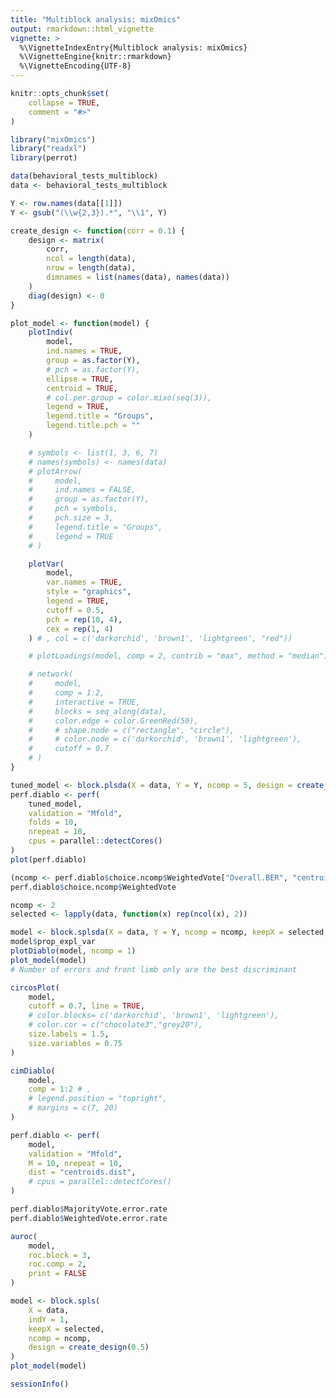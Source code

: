 ```yaml
---
title: "Multiblock analysis: mixOmics"
output: rmarkdown::html_vignette
vignette: >
  %\VignetteIndexEntry{Multiblock analysis: mixOmics}
  %\VignetteEngine{knitr::rmarkdown}
  %\VignetteEncoding{UTF-8}
---
```


```r
knitr::opts_chunk$set(
    collapse = TRUE,
    comment = "#>"
)
```

```r
library("mixOmics")
library("readxl")
library(perrot)
```

```r
data(behavioral_tests_multiblock)
data <- behavioral_tests_multiblock

Y <- row.names(data[[1]])
Y <- gsub("(\\w{2,3}).*", "\\1", Y)
```

```r
create_design <- function(corr = 0.1) {
    design <- matrix(
        corr,
        ncol = length(data),
        nrow = length(data),
        dimnames = list(names(data), names(data))
    )
    diag(design) <- 0
}

plot_model <- function(model) {
    plotIndiv(
        model,
        ind.names = TRUE,
        group = as.factor(Y),
        # pch = as.factor(Y),
        ellipse = TRUE,
        centroid = TRUE,
        # col.per.group = color.mixo(seq(3)),
        legend = TRUE,
        legend.title = "Groups",
        legend.title.pch = ""
    )

    # symbols <- list(1, 3, 6, 7)
    # names(symbols) <- names(data)
    # plotArrow(
    #     model,
    #     ind.names = FALSE,
    #     group = as.factor(Y),
    #     pch = symbols,
    #     pch.size = 3,
    #     legend.title = "Groups",
    #     legend = TRUE
    # )

    plotVar(
        model,
        var.names = TRUE,
        style = "graphics",
        legend = TRUE,
        cutoff = 0.5,
        pch = rep(10, 4),
        cex = rep(1, 4)
    ) # , col = c('darkorchid', 'brown1', 'lightgreen', "red"))

    # plotLoadings(model, comp = 2, contrib = "max", method = "median")

    # network(
    #     model,
    #     comp = 1:2,
    #     interactive = TRUE,
    #     blocks = seq_along(data),
    #     color.edge = color.GreenRed(50),
    #     # shape.node = c("rectangle", "circle"),
    #     # color.node = c('darkorchid', 'brown1', 'lightgreen'),
    #     cutoff = 0.7
    # )
}
```

```r
tuned_model <- block.plsda(X = data, Y = Y, ncomp = 5, design = create_design())
perf.diablo <- perf(
    tuned_model,
    validation = "Mfold",
    folds = 10,
    nrepeat = 10,
    cpus = parallel::detectCores()
)
plot(perf.diablo)

(ncomp <- perf.diablo$choice.ncomp$WeightedVote["Overall.BER", "centroids.dist"])
perf.diablo$choice.ncomp$WeightedVote
```

```r
ncomp <- 2
selected <- lapply(data, function(x) rep(ncol(x), 2))
```

```r
model <- block.splsda(X = data, Y = Y, ncomp = ncomp, keepX = selected, design = create_design())
model$prop_expl_var
plotDiablo(model, ncomp = 1)
plot_model(model)
# Number of errors and front limb only are the best discriminant
```

```r
circosPlot(
    model,
    cutoff = 0.7, line = TRUE,
    # color.blocks= c('darkorchid', 'brown1', 'lightgreen'),
    # color.cor = c("chocolate3","grey20"),
    size.labels = 1.5,
    size.variables = 0.75
)

cimDiablo(
    model,
    comp = 1:2 # ,
    # legend.position = "topright",
    # margins = c(7, 20)
)
```

```r
perf.diablo <- perf(
    model,
    validation = "Mfold",
    M = 10, nrepeat = 10,
    dist = "centroids.dist",
    # cpus = parallel::detectCores()
)

perf.diablo$MajorityVote.error.rate
perf.diablo$WeightedVote.error.rate

auroc(
    model,
    roc.block = 3,
    roc.comp = 2,
    print = FALSE
)
```

```r
model <- block.spls(
    X = data,
    indY = 1,
    keepX = selected,
    ncomp = ncomp,
    design = create_design(0.5)
)
plot_model(model)
```

```r
sessionInfo()
```
